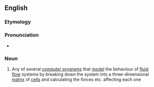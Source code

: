 ==English==

===Etymology===
{{prefix|en|hydro|code}}

===Pronunciation===
* {{audio|en-uk-hydrocode.ogg|Audio (UK)|lang=en}}

===Noun===
{{en-noun}}

# {{lb|en|computing}} Any of several [[computer program]]s that [[model]] the behaviour of [[fluid]] [[flow]] systems by breaking down the system into a three-dimensional [[matrix]] of [[cell]]s and calculating the forces etc. affecting each one